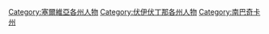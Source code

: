[[Category:塞爾維亞各州人物|Category:塞爾維亞各州人物]]
[[Category:伏伊伏丁那各州人物|Category:伏伊伏丁那各州人物]]
[[Category:南巴奇卡州|Category:南巴奇卡州]]